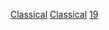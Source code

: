 {{Irregular navseasoncats||古典音樂|19世紀|20世紀|21世紀}}
[[Category:19世紀音樂|Classical]]
[[Category:19世紀音樂類型|Classical]]
[[Category:各世紀古典音樂|19]]